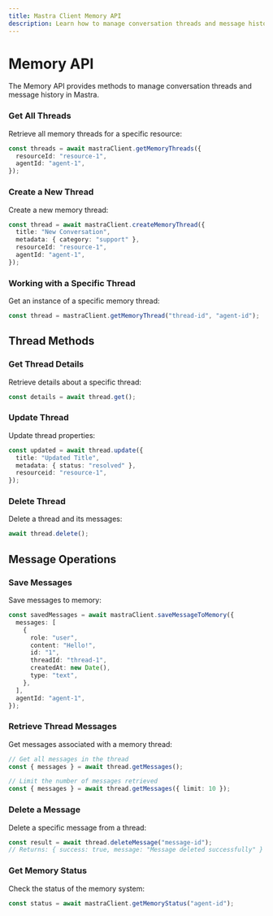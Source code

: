 ```yaml
---
title: Mastra Client Memory API
description: Learn how to manage conversation threads and message history in Mastra using the client-js SDK.
---
```


# Memory API

The Memory API provides methods to manage conversation threads and message history in Mastra.

### Get All Threads

Retrieve all memory threads for a specific resource:

```typescript
const threads = await mastraClient.getMemoryThreads({
  resourceId: "resource-1",
  agentId: "agent-1",
});
```

### Create a New Thread

Create a new memory thread:

```typescript
const thread = await mastraClient.createMemoryThread({
  title: "New Conversation",
  metadata: { category: "support" },
  resourceId: "resource-1",
  agentId: "agent-1",
});
```

### Working with a Specific Thread

Get an instance of a specific memory thread:

```typescript
const thread = mastraClient.getMemoryThread("thread-id", "agent-id");
```

## Thread Methods

### Get Thread Details

Retrieve details about a specific thread:

```typescript
const details = await thread.get();
```

### Update Thread

Update thread properties:

```typescript
const updated = await thread.update({
  title: "Updated Title",
  metadata: { status: "resolved" },
  resourceid: "resource-1",
});
```

### Delete Thread

Delete a thread and its messages:

```typescript
await thread.delete();
```

## Message Operations

### Save Messages

Save messages to memory:

```typescript
const savedMessages = await mastraClient.saveMessageToMemory({
  messages: [
    {
      role: "user",
      content: "Hello!",
      id: "1",
      threadId: "thread-1",
      createdAt: new Date(),
      type: "text",
    },
  ],
  agentId: "agent-1",
});
```

### Retrieve Thread Messages

Get messages associated with a memory thread:

```typescript
// Get all messages in the thread
const { messages } = await thread.getMessages();

// Limit the number of messages retrieved
const { messages } = await thread.getMessages({ limit: 10 });
```

### Delete a Message

Delete a specific message from a thread:

```typescript
const result = await thread.deleteMessage("message-id");
// Returns: { success: true, message: "Message deleted successfully" }
```

### Get Memory Status

Check the status of the memory system:

```typescript
const status = await mastraClient.getMemoryStatus("agent-id");
```
